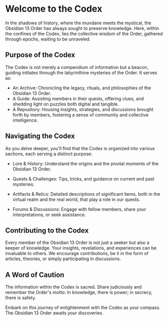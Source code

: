 # Welcome to the Codex
 
In the shadows of history, where the mundane meets the mystical, the Obsidian 13 Order has always sought to preserve knowledge. Here, within the confines of the Codex, lies the collective wisdom of the Order, gathered through epochs, waiting to be unraveled.

## Purpose of the Codex

The Codex is not merely a compendium of information but a beacon, guiding initiates through the labyrinthine mysteries of the Order. It serves as:

- An Archive: Chronicling the legacy, rituals, and philosophies of the Obsidian 13 Order.
- A Guide: Assisting members in their quests, offering clues, and shedding light on puzzles both digital and tangible.
- A Repository: Housing insights, strategies, and discussions brought forth by members, fostering a sense of community and collective intelligence.

## Navigating the Codex

As you delve deeper, you'll find that the Codex is organized into various sections, each serving a distinct purpose:

- Lore & History: Understand the origins and the pivotal moments of the Obsidian 13 Order.

- Quests & Challenges: Tips, tricks, and guidance on current and past mysteries.

- Artifacts & Relics: Detailed descriptions of significant items, both in the virtual realm and the real world, that play a role in our quests.

- Forums & Discussions: Engage with fellow members, share your interpretations, or seek assistance.

## Contributing to the Codex
Every member of the Obsidian 13 Order is not just a seeker but also a keeper of knowledge. Your insights, revelations, and experiences can be invaluable to others. We encourage contributions, be it in the form of articles, theories, or simply participating in discussions.

## A Word of Caution
The information within the Codex is sacred. Share judiciously and remember the Order's motto: In knowledge, there is power; in secrecy, there is safety.

Embark on this journey of enlightenment with the Codex as your compass. The Obsidian 13 Order awaits your discoveries.
